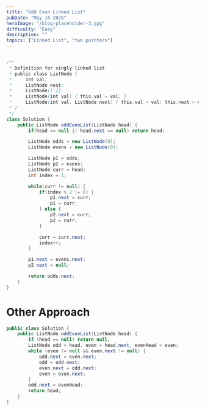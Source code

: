 ```yaml
---
title: "Odd Even Linked List"
pubDate: "May 16 2025"
heroImage: "/blog-placeholder-3.jpg"
difficulty: "Easy"
description: ""
topics: ["Linked List", "two pointers"]
---
```




```java

/**
 * Definition for singly-linked list.
 * public class ListNode {
 *     int val;
 *     ListNode next;
 *     ListNode() {}
 *     ListNode(int val) { this.val = val; }
 *     ListNode(int val, ListNode next) { this.val = val; this.next = next; }
 * }
 */
class Solution {
    public ListNode oddEvenList(ListNode head) {
        if(head == null || head.next == null) return head;

        ListNode odds = new ListNode(0);
        ListNode evens = new ListNode(0);

        ListNode p1 = odds;
        ListNode p2 = evens;
        ListNode curr = head;
        int index = 1;

        while(curr != null) {
            if(index % 2 != 0) {
                p1.next = curr;
                p1 = curr;
            } else {
                p2.next = curr;
                p2 = curr;
            }

            curr = curr.next;
            index++;
        }

        p1.next = evens.next;
        p2.next = null;

        return odds.next;
    }
}

```

# Other Approach

```java
public class Solution {
    public ListNode oddEvenList(ListNode head) {
        if (head == null) return null;
        ListNode odd = head, even = head.next, evenHead = even;
        while (even != null && even.next != null) {
            odd.next = even.next;
            odd = odd.next;
            even.next = odd.next;
            even = even.next;
        }
        odd.next = evenHead;
        return head;
    }
}
```